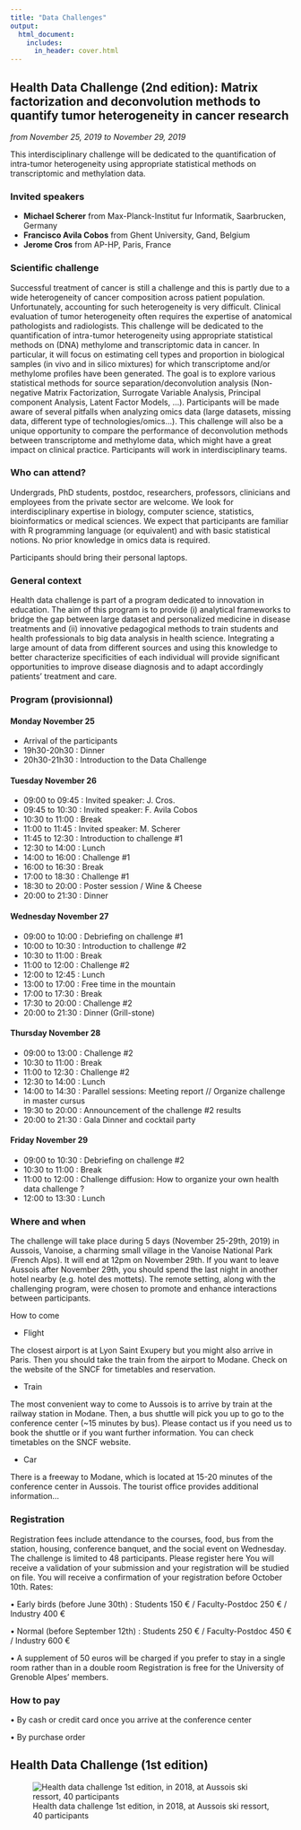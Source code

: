 ```yaml
---
title: "Data Challenges"
output:
  html_document:
    includes:
      in_header: cover.html
---
```


## Health Data Challenge (2nd edition): Matrix factorization and deconvolution methods to quantify tumor heterogeneity in cancer research

*from November 25, 2019 to November 29, 2019*

This interdisciplinary challenge will be dedicated to the quantification of intra-tumor heterogeneity using appropriate statistical methods on transcriptomic and methylation data.

### Invited speakers

- **Michael Scherer** from Max-Planck-Institut fur Informatik, Saarbrucken, Germany
- **Francisco Avila Cobos** from Ghent University, Gand, Belgium
- **Jerome Cros** from AP-HP, Paris, France

 
### Scientific challenge

Successful treatment of cancer is still a challenge and this is partly due to a wide heterogeneity of cancer composition across patient population.
Unfortunately, accounting for such heterogeneity is very difficult. Clinical evaluation of tumor heterogeneity often requires the expertise of anatomical pathologists and radiologists.
This challenge will be dedicated to the quantification of intra-tumor heterogeneity using appropriate statistical methods on (DNA) methylome and transcriptomic data in cancer.
In particular, it will focus on estimating cell types and proportion in biological samples (in vivo and in silico mixtures) for which transcriptome and/or methylome profiles have been generated.
The goal is to explore various statistical methods for source separation/deconvolution analysis (Non-negative Matrix Factorization, Surrogate Variable Analysis, Principal component Analysis, Latent Factor Models, …).
Participants will be made aware of several pitfalls when analyzing omics data (large datasets, missing data, different type of technologies/omics…).
This challenge will also be a unique opportunity to compare the performance of deconvolution methods between transcriptome and methylome data, which might have a great impact on clinical practice.
Participants will work in interdisciplinary teams.


### Who can attend?

Undergrads, PhD students, postdoc, researchers, professors, clinicians and employees from the private sector are welcome.
We look for interdisciplinary expertise in biology, computer science, statistics, bioinformatics or medical sciences.
We expect that participants are familiar with R programming language (or equivalent) and with basic statistical notions. No prior knowledge in omics data is required.

Participants should bring their personal laptops.


### General context

Health data challenge is part of a program dedicated to innovation in education. The aim of this program is to provide (i) analytical frameworks to bridge the gap between large dataset and personalized medicine in disease treatments and (ii) innovative pedagogical methods to train students and health professionals to big data analysis in health science. Integrating a large amount of data from different sources and using this knowledge to better characterize specificities of each individual will provide significant opportunities to improve disease diagnosis and to adapt accordingly patients’ treatment and care.

### Program (provisionnal)

#### Monday November 25

- Arrival of the participants
- 19h30-20h30 : Dinner
- 20h30-21h30 : Introduction to the Data Challenge

#### Tuesday November 26

- 09:00 to 09:45 : Invited speaker: J. Cros.
- 09:45 to 10:30 : Invited speaker: F. Avila Cobos
- 10:30 to 11:00 : Break
- 11:00 to 11:45 : Invited speaker: M. Scherer
- 11:45 to 12:30 : Introduction to challenge #1
- 12:30 to 14:00 : Lunch
- 14:00 to 16:00 : Challenge #1
- 16:00 to 16:30 : Break
- 17:00 to 18:30 : Challenge #1
- 18:30 to 20:00 : Poster session / Wine & Cheese
- 20:00 to 21:30 : Dinner

#### Wednesday November 27

- 09:00 to 10:00 : Debriefing on challenge #1
- 10:00 to 10:30 : Introduction to challenge #2
- 10:30 to 11:00 : Break
- 11:00 to 12:00 : Challenge #2
- 12:00 to 12:45 : Lunch
- 13:00 to 17:00 : Free time in the mountain
- 17:00 to 17:30 : Break
- 17:30 to 20:00 : Challenge #2
- 20:00 to 21:30 : Dinner (Grill-stone)

#### Thursday November 28

- 09:00 to 13:00 : Challenge #2
- 10:30 to 11:00 : Break
- 11:00 to 12:30 : Challenge #2
- 12:30 to 14:00 : Lunch
- 14:00 to 14:30 : Parallel sessions: Meeting report // Organize challenge in master cursus
- 19:30 to 20:00 : Announcement of the challenge #2 results
- 20:00 to 21:30 : Gala Dinner and cocktail party

#### Friday November 29

- 09:00 to 10:30 : Debriefing on challenge #2
- 10:30 to 11:00 : Break
- 11:00 to 12:00 : Challenge diffusion: How to organize your own health data challenge ?
- 12:00 to 13:30 : Lunch

### Where and when
The challenge will take place during 5 days (November 25-29th, 2019) in Aussois, Vanoise, a charming small village in the Vanoise National Park (French Alps). It will end at 12pm on November 29th. If you want to leave Aussois after November 29th, you should spend the last night in another hotel nearby (e.g. hotel des mottets). The remote setting, along with the challenging program, were chosen to promote and enhance interactions between participants.

How to come

- Flight

The closest airport is at Lyon Saint Exupery but you might also arrive in Paris. Then you should take the train from the airport to Modane. Check on the website of the SNCF for timetables and reservation.

- Train

The most convenient way to come to Aussois is to arrive by train at the railway station in Modane. Then, a bus shuttle will pick you up to go to the conference center (~15 minutes by bus). Please contact us if you need us to book the shuttle or if you want further information.
You can check timetables on the SNCF website.

- Car

There is a freeway to Modane, which is located at 15-20 minutes of the conference center in Aussois.
The tourist office provides additional information...

### Registration

Registration fees include attendance to the courses, food, bus from the station, housing, conference banquet, and the social event on Wednesday. The challenge is limited to 48 participants.
Please register here
You will receive a validation of your submission and your registration will be studied on file.
You will receive a confirmation of your registration before October 10th.
Rates:

•    Early birds (before June 30th) :  Students 150 € / Faculty-Postdoc 250 € / Industry 400 €

•    Normal (before September 12th) : Students 250 € / Faculty-Postdoc 450 € / Industry 600 €

•    A supplement of 50 euros will be charged if you prefer to stay in a single room rather than in a double room
Registration is free for the University of Grenoble Alpes' members.

### How to pay

•    By cash or credit card once you arrive at the conference center

•    By purchase order

## Health Data Challenge (1st edition)


![Health data challenge 1st edition, in 2018, at Aussois ski ressort, 40 participants](pictures/first_edition.png)
